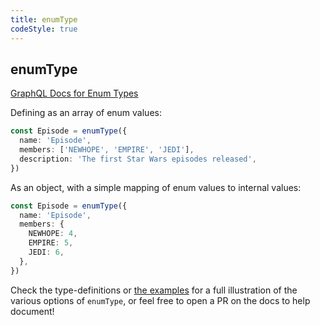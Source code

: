```yaml
---
title: enumType
codeStyle: true
---
```


## enumType

[GraphQL Docs for Enum Types](https://graphql.org/learn/schema/#enumeration-types)

Defining as an array of enum values:

```ts
const Episode = enumType({
  name: 'Episode',
  members: ['NEWHOPE', 'EMPIRE', 'JEDI'],
  description: 'The first Star Wars episodes released',
})
```

As an object, with a simple mapping of enum values to internal values:

```ts
const Episode = enumType({
  name: 'Episode',
  members: {
    NEWHOPE: 4,
    EMPIRE: 5,
    JEDI: 6,
  },
})
```

Check the type-definitions or [the examples](https://github.com/graphql-nexus/nexus/tree/develop/examples) for a full illustration of the various options of `enumType`, or feel free to open a PR on the docs to help document!
